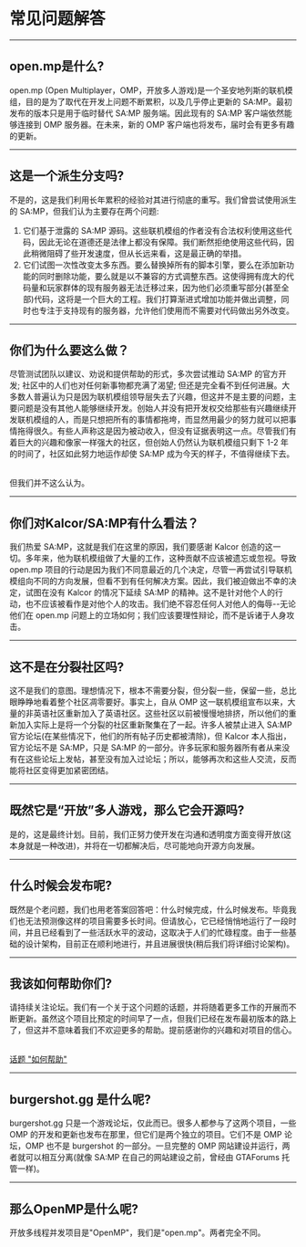 <h1>常见问题解答</h1>

<hr />
<h2>open.mp是什么?</h2>

open.mp (Open Multiplayer，OMP，开放多人游戏)是一个圣安地列斯的联机模组，目的是为了取代在开发上问题不断累积，以及几乎停止更新的 SA:MP。最初发布的版本只是用于临时替代 SA:MP 服务端。因此现有的 SA:MP 客户端依然能够连接到 OMP 服务器。在未来，新的 OMP 客户端也将发布，届时会有更多有趣的更新。

<hr />
<h2>这是一个派生分支吗?</h2>

不是的，这是我们利用长年累积的经验对其进行彻底的重写。我们曾尝试使用派生的 SA:MP，但我们认为主要存在两个问题:

<ol>
  <li>它们基于泄露的 SA:MP 源码。这些联机模组的作者没有合法权利使用这些代码，因此无论在道德还是法律上都没有保障。我们断然拒绝使用这些代码，因此稍微阻碍了些开发速度，但从长远来看，这是最正确的举措。</li>
  <li>它们试图一次性改变太多东西。要么替换掉所有的脚本引擎，要么在添加新功能的同时删除功能，要么就是以不兼容的方式调整东西。这使得拥有庞大的代码量和玩家群体的现有服务器无法迁移过来，因为他们必须重写部分(甚至全部)代码，这将是一个巨大的工程。我们打算渐进式增加功能并做出调整，同时也专注于支持现有的服务器，允许他们使用而不需要对代码做出另外改变。</li>
</ol>
<hr />
<h2>你们为什么要这么做？</h2>

尽管测试团队以建议、劝说和提供帮助的形式，多次尝试推动 SA:MP 的官方开发; 社区中的人们也对任何新事物都充满了渴望; 但还是完全看不到任何进展。大多数人普遍认为只是因为联机模组领导层失去了兴趣，但这并不是主要的问题，主要问题是没有其他人能够继续开发。创始人并没有把开发权交给那些有兴趣继续开发联机模组的人，而是只想把所有的事情都拖垮，而显然用最少的努力就可以把事情拖得很久。有些人声称这是因为被动收入，但没有证据表明这一点。尽管我们有着巨大的兴趣和像家一样强大的社区，但创始人仍然认为联机模组只剩下 1-2 年的时间了，社区如此努力地运作却使 SA:MP 成为今天的样子，不值得继续下去。

<br />
但我们并不这么认为。
<hr />
<h2>你们对Kalcor/SA:MP有什么看法？</h2>

我们热爱 SA:MP，这就是我们在这里的原因，我们要感谢 Kalcor 创造的这一切。多年来，他为联机模组做了大量的工作，这种贡献不应该被遗忘或忽视。导致 open.mp 项目的行动是因为我们不同意最近的几个决定，尽管一再尝试引导联机模组向不同的方向发展，但看不到有任何解决方案。因此，我们被迫做出不幸的决定，试图在没有 Kalcor 的情况下延续 SA:MP 的精神。这不是针对他个人的行动，也不应该被看作是对他个人的攻击。我们绝不容忍任何人对他人的侮辱--无论他们在 open.mp 问题上的立场如何；我们应该要理性辩论，而不是诉诸于人身攻击。

<hr />
<h2>这不是在分裂社区吗?</h2>

这不是我们的意图。理想情况下，根本不需要分裂，但分裂一些，保留一些，总比眼睁睁地看着整个社区凋零要好。事实上，自从 OMP 这一联机模组宣布以来，大量的非英语社区重新加入了英语社区。这些社区以前被慢慢地排挤，所以他们的重新加入实际上是将一个分裂的社区重新聚集在了一起。许多人被禁止进入 SA:MP 官方论坛(在某些情况下，他们的所有帖子历史都被清除)，但 Kalcor 本人指出，官方论坛不是 SA:MP，只是 SA:MP 的一部分。许多玩家和服务器所有者从来没有在这些论坛上发帖，甚至没有加入过论坛；所以，能够再次和这些人交流，反而能将社区变得更加紧密团结。

<hr />
<h2>既然它是“开放”多人游戏，那么它会开源吗?</h2>

是的，这是最终计划。目前，我们正努力使开发在沟通和透明度方面变得开放(这本身就是一种改进)，并将在一切都解决后，尽可能地向开源方向发展。

<hr />
<h2>什么时候会发布呢?</h2>

既然是个老问题，我们也用老答案回答吧：什么时候完成，什么时候发布。毕竟我们也无法预测像这样的项目需要多长时间。但请放心，它已经悄悄地运行了一段时间，并且已经看到了一些活跃水平的波动，这取决于人们的忙碌程度。由于一些基础的设计架构，目前正在顺利地进行，并且进展很快(稍后我们将详细讨论架构)。

<hr />
<h2>我该如何帮助你们?</h2>

请持续关注论坛。我们有一个关于这个问题的话题，并将随着更多工作的开展而不断更新。虽然这个项目比预定的时间早了一点，但我们已经在发布最初版本的路上了，但这并不意味着我们不欢迎更多的帮助。提前感谢你的兴趣和对项目的信心。

<br />
<a href="https://forum.open.mp/showthread.php?tid=99">
  <u>话题 "如何帮助"</u>
</a>
<hr />
<h2>burgershot.gg 是什么呢?</h2>

burgershot.gg 只是一个游戏论坛，仅此而已。很多人都参与了这两个项目，一些 OMP 的开发和更新也发布在那里，但它们是两个独立的项目。它们不是 OMP 论坛，OMP 也不是 burgershot 的一部分。一旦完整的 OMP 网站建设并运行，两者就可以相互分离(就像 SA:MP 在自己的网站建设之前，曾经由 GTAForums 托管一样)。

<hr />
<h2>那么OpenMP是什么呢?</h2>
开放多线程并发项目是"OpenMP"，我们是"open.mp"。两者完全不同。
